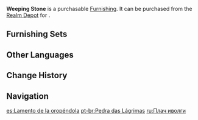 {{Furnishing Infobox
|id             = 372222
|image          = Item Weeping Stone.png
|category       = Landform
|subcategory    = Rock
|quality        = 3
|adeptal_energy = 20
|load           = 35
|reduced_load   = 21
|description    = These rugged, reddish-brown stones are often used to decorate courtyards.<br />The name "Weeping Stone" comes from a nameless song - the elderly Yoriki lived as a hermit in the mountains for many years, with naught but orioles for company. But one day, the Yoriki received a letter from afar, and reading it he threw on his armor, took up his sword, and left in a hurry. The orioles would await the Yoriki's return upon the rockery outside the house for many days, but he never returned, and they knew not his fate until a friend came by one day to pack up his belongings - only then did they learn that he had departed to hunt the [[Tatarigami]] but had been slain on the front lines.<br />From that day forth, the orioles would weep blood, and their tears would stain the rockery red. When people who greatly respected the Yoriki came forward to pay their respects, the orioles were gone, and the blood-red rockery they left behind was named the "Weeping Stone."
|source1        = [[Realm Depot]]
}}
'''Weeping Stone''' is a purchasable [[Furnishing]]. It can be purchased from the [[Realm Depot]] for {{Item|Realm Currency|30|x=80}}.

==Furnishing Sets==
{{Craft Usage}}

==Other Languages==
{{Other Languages
|en      = Weeping Stone
|zhs     = 莺泣石
|zhs_rm  = Yīng Qì Shí
|zht     = 鶯泣石
|zht_rm  = Yīng Qì Shí
|zh_tl   = Stone of the Crying {{w|Sylviidae|Warbler}}
|ja      = 鶯泣石
|ja_rm   = Oukyuuseki{{Assumed}}
|ja_tl   = Crying Warbler Stone{{Sino}}
|ko      = 앵읍석
|ko_rm   = Aeng'eupseok
|ko_tl   = Crying Nightingale Stone
|es      = Lamento de la oropéndola
|es_tl   = 
|fr      = Rocher de la bouscale pleureuse
|fr_tl   = Stone of the Weeping Warbler
|ru      = Плач иволги
|ru_tl   = Oriole's Cry
|th      = หินกระจิบร่ำร้อง
|th_rm   = 
|th_tl   = 
|vi      = Phiến Đá Sầu
|vi_tl   = 
|de      = Weinender Stein
|de_tl   = Weeping Stone
|id      = Batu Tangisan
|id_tl   = Weeping Stone
|pt      = Pedra das Lágrimas
|pt_tl   = 
|tr      = Ağıt Taşı
|tr_tl   = 
|it      = Pietra del pianto
|it_tl   = 
}}

==Change History==
{{Change History|2.2}}

==Navigation==
{{Furnishing Navbox|exterior}}

[[es:Lamento de la oropéndola]]
[[pt-br:Pedra das Lágrimas]]
[[ru:Плач иволги]]